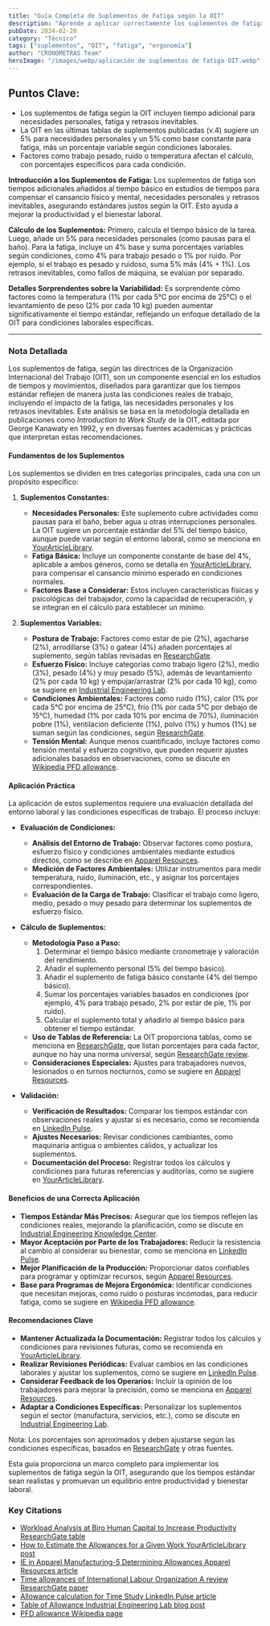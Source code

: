 ```yaml
---
title: "Guía Completa de Suplementos de Fatiga según la OIT"
description: "Aprende a aplicar correctamente los suplementos de fatiga de la OIT en tus estudios de tiempos"
pubDate: 2024-02-20
category: "Técnico"
tags: ["suplementos", "OIT", "fatiga", "ergonomía"]
author: "CRONOMETRAS Team"
heroImage: "/images/webp/aplicación de suplementos de fatiga OIT.webp"
---
```


## Puntos Clave:


- Los suplementos de fatiga según la OIT incluyen tiempo adicional para necesidades personales, fatiga y retrasos inevitables.
- La OIT en las últimas tablas de suplementos publicadas (v.4) sugiere un 5% para necesidades personales y un 5% como base constante para fatiga, más un porcentaje variable según condiciones laborales.
- Factores como trabajo pesado, ruido o temperatura afectan el cálculo, con porcentajes específicos para cada condición.

**Introducción a los Suplementos de Fatiga:**
Los suplementos de fatiga son tiempos adicionales añadidos al tiempo básico en estudios de tiempos para compensar el cansancio físico y mental, necesidades personales y retrasos inevitables, asegurando estándares justos según la OIT. 
Esto ayuda a mejorar la productividad y el bienestar laboral.

**Cálculo de los Suplementos:**
Primero, calcula el tiempo básico de la tarea. Luego, añade un 5% para necesidades personales (como pausas para el baño). Para la fatiga, incluye un 4% base y suma porcentajes variables según condiciones, como 4% para trabajo pesado o 1% por ruido. Por ejemplo, si el trabajo es pesado y ruidoso, suma 5% más (4% + 1%). Los retrasos inevitables, como fallos de máquina, se evalúan por separado.

**Detalles Sorprendentes sobre la Variabilidad:**
Es sorprendente cómo factores como la temperatura (1% por cada 5°C por encima de 25°C) o el levantamiento de peso (2% por cada 10 kg) pueden aumentar significativamente el tiempo estándar, reflejando un enfoque detallado de la OIT para condiciones laborales específicas.

---

### Nota Detallada

Los suplementos de fatiga, según las directrices de la Organización Internacional del Trabajo (OIT), son un componente esencial en los estudios de tiempos y movimientos, diseñados para garantizar que los tiempos estándar reflejen de manera justa las condiciones reales de trabajo, incluyendo el impacto de la fatiga, las necesidades personales y los retrasos inevitables. Este análisis se basa en la metodología detallada en publicaciones como *Introduction to Work Study* de la OIT, editada por George Kanawaty en 1992, y en diversas fuentes académicas y prácticas que interpretan estas recomendaciones.

#### Fundamentos de los Suplementos

Los suplementos se dividen en tres categorías principales, cada una con un propósito específico:

1. **Suplementos Constantes:**
   - **Necesidades Personales:** Este suplemento cubre actividades como pausas para el baño, beber agua u otras interrupciones personales. La OIT sugiere un porcentaje estándar del 5% del tiempo básico, aunque puede variar según el entorno laboral, como se menciona en [YourArticleLibrary](https://www.yourarticlelibrary.com/ergonomics/work-measurement/how-to-estimate-the-allowances-for-a-given-work/34508).
   - **Fatiga Básica:** Incluye un componente constante de base del 4%, aplicable a ambos géneros, como se detalla en [YourArticleLibrary](https://www.yourarticlelibrary.com/ergonomics/work-measurement/how-to-estimate-the-allowances-for-a-given-work/34508), para compensar el cansancio mínimo esperado en condiciones normales.
   - **Factores Base a Considerar:** Estos incluyen características físicas y psicológicas del trabajador, como la capacidad de recuperación, y se integran en el cálculo para establecer un mínimo.

2. **Suplementos Variables:**
   - **Postura de Trabajo:** Factores como estar de pie (2%), agacharse (2%), arrodillarse (3%) o gatear (4%) añaden porcentajes al suplemento, según tablas revisadas en [ResearchGate](https://www.researchgate.net/figure/ILOS-INDEX-OF-ALLOWANCES-A-Constant-allowances-5_tbl1_338766339).
   - **Esfuerzo Físico:** Incluye categorías como trabajo ligero (2%), medio (3%), pesado (4%) y muy pesado (5%), además de levantamiento (2% por cada 10 kg) y empujar/arrastrar (2% por cada 10 kg), como se sugiere en [Industrial Engineering Lab](http://industrialengineeringlabutm.blogspot.com/2011/02/table-of-allowance.html).
   - **Condiciones Ambientales:** Factores como ruido (1%), calor (1% por cada 5°C por encima de 25°C), frío (1% por cada 5°C por debajo de 15°C), humedad (1% por cada 10% por encima de 70%), iluminación pobre (1%), ventilación deficiente (1%), polvo (1%) y humos (1%) se suman según las condiciones, según [ResearchGate](https://www.researchgate.net/figure/ILOS-INDEX-OF-ALLOWANCES-A-Constant-allowances-5_tbl1_338766339).
   - **Tensión Mental:** Aunque menos cuantificado, incluye factores como tensión mental y esfuerzo cognitivo, que pueden requerir ajustes adicionales basados en observaciones, como se discute en [Wikipedia PFD allowance](https://en.wikipedia.org/wiki/PFD_allowance).

#### Aplicación Práctica

La aplicación de estos suplementos requiere una evaluación detallada del entorno laboral y las condiciones específicas de trabajo. El proceso incluye:

- **Evaluación de Condiciones:**
  - **Análisis del Entorno de Trabajo:** Observar factores como postura, esfuerzo físico y condiciones ambientales mediante estudios directos, como se describe en [Apparel Resources](https://apparelresources.com/business-news/manufacturing/ie-apparel-manufacturing-v-determining-allowances/).
  - **Medición de Factores Ambientales:** Utilizar instrumentos para medir temperatura, ruido, iluminación, etc., y asignar los porcentajes correspondientes.
  - **Evaluación de la Carga de Trabajo:** Clasificar el trabajo como ligero, medio, pesado o muy pesado para determinar los suplementos de esfuerzo físico.

- **Cálculo de Suplementos:**
  - **Metodología Paso a Paso:** 
    1. Determinar el tiempo básico mediante cronometraje y valoración del rendimiento.
    2. Añadir el suplemento personal (5% del tiempo básico).
    3. Añadir el suplemento de fatiga básico constante (4% del tiempo básico).
    4. Sumar los porcentajes variables basados en condiciones (por ejemplo, 4% para trabajo pesado, 2% por estar de pie, 1% por ruido).
    5. Calcular el suplemento total y añadirlo al tiempo básico para obtener el tiempo estándar.
  - **Uso de Tablas de Referencia:** La OIT proporciona tablas, como se menciona en [ResearchGate](https://www.researchgate.net/figure/ILOS-INDEX-OF-ALLOWANCES-A-Constant-allowances-5_tbl1_338766339), que listan porcentajes para cada factor, aunque no hay una norma universal, según [ResearchGate review](https://www.researchgate.net/publication/298115062_Time_allowances_of_International_Labour_Organization_A_review).
  - **Consideraciones Especiales:** Ajustes para trabajadores nuevos, lesionados o en turnos nocturnos, como se sugiere en [Apparel Resources](https://apparelresources.com/business-news/manufacturing/ie-apparel-manufacturing-v-determining-allowances/).

- **Validación:**
  - **Verificación de Resultados:** Comparar los tiempos estándar con observaciones reales y ajustar si es necesario, como se recomienda en [LinkedIn Pulse](https://www.linkedin.com/pulse/allowance-calculation-time-study-abdullah-al-rana-farhad).
  - **Ajustes Necesarios:** Revisar condiciones cambiantes, como maquinaria antigua o ambientes cálidos, y actualizar los suplementos.
  - **Documentación del Proceso:** Registrar todos los cálculos y condiciones para futuras referencias y auditorías, como se sugiere en [YourArticleLibrary](https://www.yourarticlelibrary.com/ergonomics/work-measurement/how-to-estimate-the-allowances-for-a-given-work/34508).

#### Beneficios de una Correcta Aplicación

- **Tiempos Estándar Más Precisos:** Asegurar que los tiempos reflejen las condiciones reales, mejorando la planificación, como se discute en [Industrial Engineering Knowledge Center](http://nraoiekc.blogspot.com/2019/08/work-measurement-ilo-work-study-book.html).
- **Mayor Aceptación por Parte de los Trabajadores:** Reducir la resistencia al cambio al considerar su bienestar, como se menciona en [LinkedIn Pulse](https://www.linkedin.com/pulse/allowance-calculation-time-study-abdullah-al-rana-farhad).
- **Mejor Planificación de la Producción:** Proporcionar datos confiables para programar y optimizar recursos, según [Apparel Resources](https://apparelresources.com/business-news/manufacturing/ie-apparel-manufacturing-v-determining-allowances/).
- **Base para Programas de Mejora Ergonómica:** Identificar condiciones que necesitan mejoras, como ruido o posturas incómodas, para reducir fatiga, como se sugiere en [Wikipedia PFD allowance](https://en.wikipedia.org/wiki/PFD_allowance).

#### Recomendaciones Clave

- **Mantener Actualizada la Documentación:** Registrar todos los cálculos y condiciones para revisiones futuras, como se recomienda en [YourArticleLibrary](https://www.yourarticlelibrary.com/ergonomics/work-measurement/how-to-estimate-the-allowances-for-a-given-work/34508).
- **Realizar Revisiones Periódicas:** Evaluar cambios en las condiciones laborales y ajustar los suplementos, como se sugiere en [LinkedIn Pulse](https://www.linkedin.com/pulse/allowance-calculation-time-study-abdullah-al-rana-farhad).
- **Considerar Feedback de los Operarios:** Incluir la opinión de los trabajadores para mejorar la precisión, como se menciona en [Apparel Resources](https://apparelresources.com/business-news/manufacturing/ie-apparel-manufacturing-v-determining-allowances/).
- **Adaptar a Condiciones Específicas:** Personalizar los suplementos según el sector (manufactura, servicios, etc.), como se discute en [Industrial Engineering Lab](http://industrialengineeringlabutm.blogspot.com/2011/02/table-of-allowance.html).



Nota: Los porcentajes son aproximados y deben ajustarse según las condiciones específicas, basados en [ResearchGate](https://www.researchgate.net/figure/ILOS-INDEX-OF-ALLOWANCES-A-Constant-allowances-5_tbl1_338766339) y otras fuentes.

Esta guía proporciona un marco completo para implementar los suplementos de fatiga según la OIT, asegurando que los tiempos estándar sean realistas y promuevan un equilibrio entre productividad y bienestar laboral.

### Key Citations
- [Workload Analysis at Biro Human Capital to Increase Productivity ResearchGate table](https://www.researchgate.net/figure/ILOS-INDEX-OF-ALLOWANCES-A-Constant-allowances-5_tbl1_338766339)
- [How to Estimate the Allowances for a Given Work YourArticleLibrary post](https://www.yourarticlelibrary.com/ergonomics/work-measurement/how-to-estimate-the-allowances-for-a-given-work/34508)
- [IE in Apparel Manufacturing-5 Determining Allowances Apparel Resources article](https://apparelresources.com/business-news/manufacturing/ie-apparel-manufacturing-v-determining-allowances/)
- [Time allowances of International Labour Organization A review ResearchGate paper](https://www.researchgate.net/publication/298115062_Time_allowances_of_International_Labour_Organization_A_review)
- [Allowance calculation for Time Study LinkedIn Pulse article](https://www.linkedin.com/pulse/allowance-calculation-time-study-abdullah-al-rana-farhad)
- [Table of Allowance Industrial Engineering Lab blog post](http://industrialengineeringlabutm.blogspot.com/2011/02/table-of-allowance.html)
- [PFD allowance Wikipedia page](https://en.wikipedia.org/wiki/PFD_allowance)